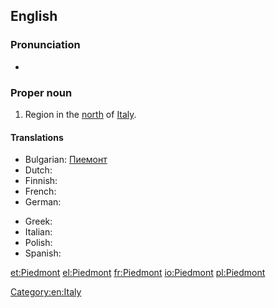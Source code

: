 {{also|piedmont}}
==English==
{{wikipedia}}

===Pronunciation===
{{rfap|UK|UK}}
*{{audio|En-us-Piedmont.ogg|Audio (US)}}

===Proper noun===
{{en-proper noun}}

# Region in the [[north]] of [[Italy]].

====Translations====
{{trans-top|region}}
* Bulgarian: [[Пиемонт]]
* Dutch: {{t-|nl|piemonte}}
* Finnish: {{t-|fi|Piemonte}}
* French: {{t+|fr|Piémont|m}}
* German: {{t+|de|Piemont|n}}
{{trans-mid}}
* Greek: {{t+|el|Πεδεμόντιο|n|tr=Pedemóntio|sc=Grek}}
* Italian: {{t+|it|Piemonte|m}}
* Polish: {{t+|pl|Piemont|m}}
* Spanish: {{t-|es|Piamonte|m}}
{{trans-bottom}}

[[Category:en:Italy]]

[[et:Piedmont]]
[[el:Piedmont]]
[[fr:Piedmont]]
[[io:Piedmont]]
[[pl:Piedmont]]